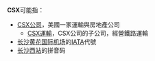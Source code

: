 '''CSX'''可能指：
*[[CSX公司|CSX公司]]，美國一家運輸與房地產公司
**[[CSX運輸|CSX運輸]]，CSX公司的子公司，經營鐵路運輸
*[[长沙黄花国际机场|长沙黄花国际机场]]的[[IATA|IATA]]代號
*[[长沙西站|长沙西站]]的拼音码

{{disambig|cat=三字拉丁字母縮寫消歧義}}